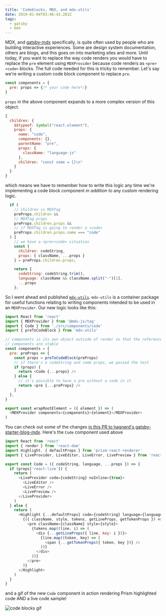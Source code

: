 ```yaml
---
title: 'Codeblocks, MDX, and mdx-utils'
date: 2019-01-04T03:46:43.281Z
tags:
  - gatsby
  - mdx
---
```

MDX, and [gatsby-mdx](https://github.com/ChristopherBiscardi/gatsby-mdx) specifically, is quite often used by people who are building interactive experiences. Some are design system documentation, others are blogs, and this goes on into marketing sites and more. Until today, if you want to replace the way code renders you would have to replace the `pre` element using `MDXProvider` because code renders as `<pre><code>` blocks. The full code needed for this is tricky to remember. Let's say we're writing a custom code block component to replace `pre`.

```js
const components = {
  pre: props => {/* your code here*/}
}
```

`props` in the above component expands to a more complex version of this object.

```js
{
  children: {
    $$typeof: Symbol("react.element"),
    props: {
      name: "code",
      components: {},
      parentName: "pre",
      props: {
        className: "language-js"
      },
      children: "const some = {}\n"
    }
  }
}
```

which means we have to remember how to write this logic any time we're implementing a code block component *in addition to* any custom rendering logic.

```js
  if (
    // children is MDXTag
    preProps.children &&
    // MDXTag props
    preProps.children.props &&
    // if MDXTag is going to render a <code>
    preProps.children.props.name === "code"
  ) {
    // we have a <pre><code> situation
    const {
      children: codeString,
      props: { className, ...props }
    } = preProps.children.props;

    return {
      codeString: codeString.trim(),
      language: className && className.split("-")[1],
      ...props
    };
```

So I went ahead and published [`mdx-utils`](https://github.com/ChristopherBiscardi/gatsby-mdx/tree/00769a1b72455f40843cd2f09ee34fd63b009fb2/packages/mdx-utils). `mdx-utils` is a container package for useful functions relating to writing components intended to be used in an `MDXProvider`. Our new logic looks like this:

```js
import React from 'react'
import { MDXProvider } from '@mdx-js/tag'
import { Code } from './src/components/code'
import { preToCodeBlock } from 'mdx-utils'

// components is its own object outside of render so that the references to
// components are stable
const components = {
  pre: preProps => {
    const props = preToCodeBlock(preProps)
    // if there's a codeString and some props, we passed the test
    if (props) {
      return <Code {...props} />
    } else {
      // it's possible to have a pre without a code in it
      return <pre {...preProps} />
    }
  },
}

export const wrapRootElement = ({ element }) => (
  <MDXProvider components={components}>{element}</MDXProvider>
)
```

You can check out some of the changes [in this PR to hagnerd's gatsby-starter-blog-mdx](https://github.com/hagnerd/gatsby-starter-blog-mdx/pull/1). Here's the `Code` component used above

```js
import React from 'react'
import { render } from 'react-dom'
import Highlight, { defaultProps } from 'prism-react-renderer'
import { LiveProvider, LiveEditor, LiveError, LivePreview } from 'react-live'

export const Code = ({ codeString, language, ...props }) => {
  if (props['react-live']) {
    return (
      <LiveProvider code={codeString} noInline={true}>
        <LiveEditor />
        <LiveError />
        <LivePreview />
      </LiveProvider>
    )
  } else {
    return (
      <Highlight {...defaultProps} code={codeString} language={language}>
        {({ className, style, tokens, getLineProps, getTokenProps }) => (
          <pre className={className} style={style}>
            {tokens.map((line, i) => (
              <div {...getLineProps({ line, key: i })}>
                {line.map((token, key) => (
                  <span {...getTokenProps({ token, key })} />
                ))}
              </div>
            ))}
          </pre>
        )}
      </Highlight>
    )
  }
}
```

and a gif of the new `Code` component in action rendering Prism highlighted code AND a live code sample!

![code blocks gif](/img/precode.gif "code blocks showing features")
